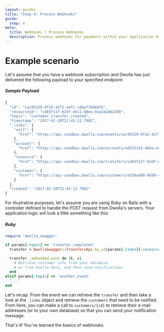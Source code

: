 ```yaml
---
layout: guides
title: "Step 4: Process Webhooks"
guide:
  step: 4
meta:
  title: Webhooks | Process Webhooks
  description: Process webhooks for payments within your application by utilizing our open API with no per transaction fees.
---
```


# Example scenario

Let's assume that you have a webhook subscription and Dwolla has just delivered the following payload to your specified endpoint:

##### Sample Payload

```javascript
{
  "id": "cac95329-9fa5-42f1-a4fc-c08af7b868fb",
  "resourceId": "cdb5f11f-62df-e611-80ee-0aa34a9b2388",
  "topic": "customer_transfer_created",
  "timestamp": "2017-01-20T22:45:12.790Z",
  "_links": {
    "self": {
      "href": "https://api-sandbox.dwolla.com/events/cac95329-9fa5-42f1-a4fc-c08af7b868fb"
    },
    "account": {
      "href": "https://api-sandbox.dwolla.com/accounts/ad5f2162-404a-4c4c-994e-6ab6c3a13254"
    },
    "resource": {
      "href": "https://api-sandbox.dwolla.com/transfers/cdb5f11f-62df-e611-80ee-0aa34a9b2388"
    },
    "customer": {
      "href": "https://api-sandbox.dwolla.com/customers/e358a488-6699-4d79-bbfb-c5bf58100ea4"
    }
  },
  "created": "2017-01-20T22:45:12.790Z"
}
```

For illustrative purposes, let's assume you are using Ruby on Rails with a controller defined to handle the POST request from Dwolla's servers. Your application logic will look a little something like this:

##### Ruby

```ruby
require 'dwolla_swagger'

if params[:topic] == 'transfer_completed'
  transfer = DwollaSwagger::TransfersApi.by_id(params[:links][:resource][:href])

  transfer._embedded.each do |k, v|
    # Retrieve customer info from your database
    # or from Dwolla here, and then send notifications
  end
elsif params[:topic] == 'another_event'
  "..."
end
```

Let's recap. From the event we can retrieve the `transfer` and then take a look at the `_links` object and retrieve the `customers` that need to be notified. From here, you can make a call to `customers/{id}` to retrieve their e-mail addresses (or to your own database) so that you can send your notification message.

That's it! You’ve learned the basics of webhooks.
